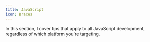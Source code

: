 ```yaml
---
title: JavaScript
icon: Braces
---
```


In this section, I cover tips that apply to all JavaScript development, regardless of which platform you're targeting.
